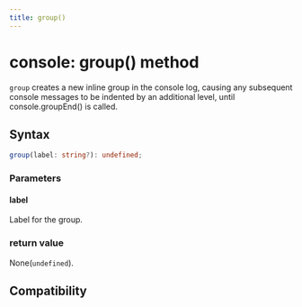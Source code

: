 ```yaml
---
title: group()
---
```


# console: group() method

`group` creates a new inline group in the console log, causing any subsequent console messages to be indented by an additional level, until console.groupEnd() is called.

## Syntax

```ts
group(label: string?): undefined;
```

### Parameters

#### label

Label for the group.

### return value

None(`undefined`).

## Compatibility


<LegacyCompatTable metadata="lynx-api/global/console/group" />
